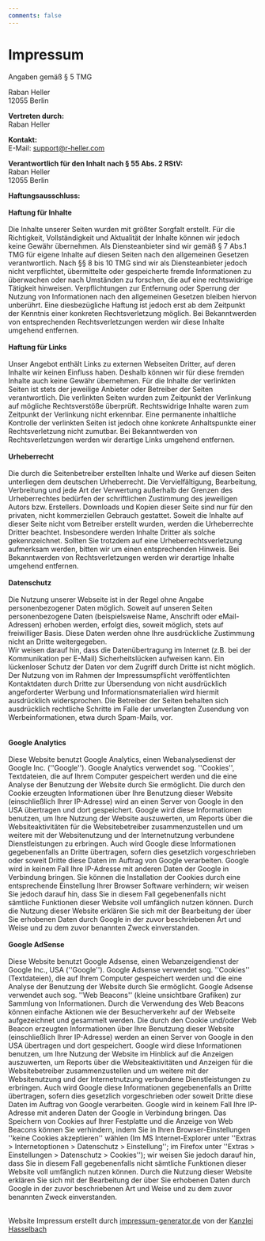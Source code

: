 ```yaml
---
comments: false
---
```


```{=html}
<div class='impressum'><h1>Impressum</h1>

<p>Angaben gemäß § 5 TMG</p>

<p>Raban Heller <br> 
<!-- Brusendorfer Straße 20<br>  -->
12055 Berlin <br> 

</p><p> <strong>Vertreten durch: </strong><br>
Raban Heller<br>

</p><p><strong>Kontakt:</strong> <br>
<!-- Telefon: 030-33770033<br> -->
E-Mail: <a href='mailto:support@r-heller.com'>support@r-heller.com</a></br></p><p><strong>Verantwortlich für den Inhalt nach § 55 Abs. 2 RStV:</strong><br>
Raban Heller <br> 
<!-- Brusendorfer Straße 20<br>  -->
12055 Berlin <br></p>

<p><strong>Haftungsausschluss: </strong>

<br><br><strong>Haftung für Inhalte</strong><br><br>
Die Inhalte unserer Seiten wurden mit größter Sorgfalt erstellt. Für die Richtigkeit, Vollständigkeit und Aktualität der Inhalte können wir jedoch keine Gewähr übernehmen. Als Diensteanbieter sind wir gemäß § 7 Abs.1 TMG für eigene Inhalte auf diesen Seiten nach den allgemeinen Gesetzen verantwortlich. Nach §§ 8 bis 10 TMG sind wir als Diensteanbieter jedoch nicht verpflichtet, übermittelte oder gespeicherte fremde Informationen zu überwachen oder nach Umständen zu forschen, die auf eine rechtswidrige Tätigkeit hinweisen. Verpflichtungen zur Entfernung oder Sperrung der Nutzung von Informationen nach den allgemeinen Gesetzen bleiben hiervon unberührt. Eine diesbezügliche Haftung ist jedoch erst ab dem Zeitpunkt der Kenntnis einer konkreten Rechtsverletzung möglich. Bei Bekanntwerden von entsprechenden Rechtsverletzungen werden wir diese Inhalte umgehend entfernen.

<br><br><strong>Haftung für Links</strong><br><br>
Unser Angebot enthält Links zu externen Webseiten Dritter, auf deren Inhalte wir keinen Einfluss haben. Deshalb können wir für diese fremden Inhalte auch keine Gewähr übernehmen. Für die Inhalte der verlinkten Seiten ist stets der jeweilige Anbieter oder Betreiber der Seiten verantwortlich. Die verlinkten Seiten wurden zum Zeitpunkt der Verlinkung auf mögliche Rechtsverstöße überprüft. Rechtswidrige Inhalte waren zum Zeitpunkt der Verlinkung nicht erkennbar. Eine permanente inhaltliche Kontrolle der verlinkten Seiten ist jedoch ohne konkrete Anhaltspunkte einer Rechtsverletzung nicht zumutbar. Bei Bekanntwerden von Rechtsverletzungen werden wir derartige Links umgehend entfernen.

<br><br><strong>Urheberrecht</strong><br><br>
Die durch die Seitenbetreiber erstellten Inhalte und Werke auf diesen Seiten unterliegen dem deutschen Urheberrecht. Die Vervielfältigung, Bearbeitung, Verbreitung und jede Art der Verwertung außerhalb der Grenzen des Urheberrechtes bedürfen der schriftlichen Zustimmung des jeweiligen Autors bzw. Erstellers. Downloads und Kopien dieser Seite sind nur für den privaten, nicht kommerziellen Gebrauch gestattet. Soweit die Inhalte auf dieser Seite nicht vom Betreiber erstellt wurden, werden die Urheberrechte Dritter beachtet. Insbesondere werden Inhalte Dritter als solche gekennzeichnet. Sollten Sie trotzdem auf eine Urheberrechtsverletzung aufmerksam werden, bitten wir um einen entsprechenden Hinweis. Bei Bekanntwerden von Rechtsverletzungen werden wir derartige Inhalte umgehend entfernen.

<br><br><strong>Datenschutz</strong><br><br>
Die Nutzung unserer Webseite ist in der Regel ohne Angabe personenbezogener Daten möglich. Soweit auf unseren Seiten personenbezogene Daten (beispielsweise Name, Anschrift oder eMail-Adressen) erhoben werden, erfolgt dies, soweit möglich, stets auf freiwilliger Basis. Diese Daten werden ohne Ihre ausdrückliche Zustimmung nicht an Dritte weitergegeben. <br>
Wir weisen darauf hin, dass die Datenübertragung im Internet (z.B. bei der Kommunikation per E-Mail) Sicherheitslücken aufweisen kann. Ein lückenloser Schutz der Daten vor dem Zugriff durch Dritte ist nicht möglich. <br>
Der Nutzung von im Rahmen der Impressumspflicht veröffentlichten Kontaktdaten durch Dritte zur Übersendung von nicht ausdrücklich angeforderter Werbung und Informationsmaterialien wird hiermit ausdrücklich widersprochen. Die Betreiber der Seiten behalten sich ausdrücklich rechtliche Schritte im Falle der unverlangten Zusendung von Werbeinformationen, etwa durch Spam-Mails, vor.<br>

<br><br><strong>Google Analytics</strong><br><br>
Diese Website benutzt Google Analytics, einen Webanalysedienst der Google Inc. (''Google''). Google Analytics verwendet sog. ''Cookies'', Textdateien, die auf Ihrem Computer gespeichert werden und die eine Analyse der Benutzung der Website durch Sie ermöglicht. Die durch den Cookie erzeugten Informationen über Ihre Benutzung dieser Website (einschließlich Ihrer IP-Adresse) wird an einen Server von Google in den USA übertragen und dort gespeichert. Google wird diese Informationen benutzen, um Ihre Nutzung der Website auszuwerten, um Reports über die Websiteaktivitäten für die Websitebetreiber zusammenzustellen und um weitere mit der Websitenutzung und der Internetnutzung verbundene Dienstleistungen zu erbringen. Auch wird Google diese Informationen gegebenenfalls an Dritte übertragen, sofern dies gesetzlich vorgeschrieben oder soweit Dritte diese Daten im Auftrag von Google verarbeiten. Google wird in keinem Fall Ihre IP-Adresse mit anderen Daten der Google in Verbindung bringen. Sie können die Installation der Cookies durch eine entsprechende Einstellung Ihrer Browser Software verhindern; wir weisen Sie jedoch darauf hin, dass Sie in diesem Fall gegebenenfalls nicht sämtliche Funktionen dieser Website voll umfänglich nutzen können. Durch die Nutzung dieser Website erklären Sie sich mit der Bearbeitung der über Sie erhobenen Daten durch Google in der zuvor beschriebenen Art und Weise und zu dem zuvor benannten Zweck einverstanden.

<br><br><strong>Google AdSense</strong><br><br>
Diese Website benutzt Google Adsense, einen Webanzeigendienst der Google Inc., USA (''Google''). Google Adsense verwendet sog. ''Cookies'' (Textdateien), die auf Ihrem Computer gespeichert werden und die eine Analyse der Benutzung der Website durch Sie ermöglicht. Google Adsense verwendet auch sog. ''Web Beacons'' (kleine unsichtbare Grafiken) zur Sammlung von Informationen. Durch die Verwendung des Web Beacons können einfache Aktionen wie der Besucherverkehr auf der Webseite aufgezeichnet und gesammelt werden. Die durch den Cookie und/oder Web Beacon erzeugten Informationen über Ihre Benutzung dieser Website (einschließlich Ihrer IP-Adresse) werden an einen Server von Google in den USA übertragen und dort gespeichert. Google wird diese Informationen benutzen, um Ihre Nutzung der Website im Hinblick auf die Anzeigen auszuwerten, um Reports über die Websiteaktivitäten und Anzeigen für die Websitebetreiber zusammenzustellen und um weitere mit der Websitenutzung und der Internetnutzung verbundene Dienstleistungen zu erbringen. Auch wird Google diese Informationen gegebenenfalls an Dritte übertragen, sofern dies gesetzlich vorgeschrieben oder soweit Dritte diese Daten im Auftrag von Google verarbeiten. Google wird in keinem Fall Ihre IP-Adresse mit anderen Daten der Google in Verbindung bringen. Das Speichern von Cookies auf Ihrer Festplatte und die Anzeige von Web Beacons können Sie verhindern, indem Sie in Ihren Browser-Einstellungen ''keine Cookies akzeptieren'' wählen (Im MS Internet-Explorer unter ''Extras > Internetoptionen > Datenschutz > Einstellung''; im Firefox unter ''Extras > Einstellungen > Datenschutz > Cookies''); wir weisen Sie jedoch darauf hin, dass Sie in diesem Fall gegebenenfalls nicht sämtliche Funktionen dieser Website voll umfänglich nutzen können. Durch die Nutzung dieser Website erklären Sie sich mit der Bearbeitung der über Sie erhobenen Daten durch Google in der zuvor beschriebenen Art und Weise und zu dem zuvor benannten Zweck einverstanden.</p><br> 

Website Impressum erstellt durch <a href="https://www.impressum-generator.de">impressum-generator.de</a> von der <a href="https://www.kanzlei-hasselbach.de/" rel="nofollow">Kanzlei Hasselbach</a>
 </div>
 
```
